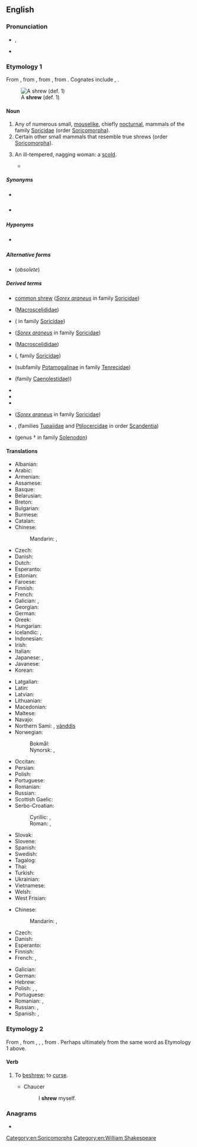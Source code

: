 ==English==

===Pronunciation===
* {{enPR|shro͞o}}, {{IPA|en|/ʃɹuː/}}
* {{rhymes|en|uː}}

===Etymology 1===
From {{inh|en|enm|*schrewe}}, from {{inh|en|ang|scrēawa|t=shrew|lit=biter}}, from {{der|en|gem-pro|*skrawwaz|t=thin; meagre; frail}}, from {{der|en|ine-pro|*(s)ker-|t=to cut; shorten; skimp}}. Cognates include {{etyl|goh|en}} {{m|goh|scrawaz||dwarf}}, {{etyl|no|en}} {{m|no|skrugg||dwarf}}.

{{wikipedia}}
[[File:southern short-tailed shrew.jpg|thumb|A '''shrew''' (def. 1)]]

====Noun====
{{en-noun}}

# Any of numerous small, [[mouselike]], chiefly [[nocturnal]], mammals of the family [[Soricidae]] (order [[Soricomorpha]]).
# Certain other small mammals that resemble true shrews (order [[Soricomorpha]]).
# {{lb|en|pejorative}} An ill-tempered, nagging woman: a [[scold]].
#* {{quote-book|en|year=1863|author=Sheridan Le Fanu|title={{w|The House by the Churchyard}}|passage=The clerk had, I'm afraid, a '''shrew''' of a wife—shrill, vehement, and fluent. 'Rogue,' 'old miser,' 'old sneak,' and a great many worse names, she called him.}}

=====Synonyms=====
* {{sense|mouselike mammal}} {{l|en|ranny}} {{qualifier|obsolete}}
* {{sense|nagging woman}} {{seeSynonyms|en|shrew}}

=====Hyponyms=====
* {{sense|mouselike mammal}} {{l|en|common shrew}}

=====Alternative forms=====
* {{l|en|shrow}} (''obsolete'')

=====Derived terms=====
{{rel-top|terms derived from ''shrew (noun)''}}
* [[common shrew]] (''[[Sorex araneus]]'' in family [[Soricidae]])
* {{l|en|elephant shrew}} ([[Macroscelididae]])
* {{l|en|Etruscan shrew}} ({{taxlink|Suncus etruscus|species|noshow=1|ver=170227}} in family [[Soricidae]])
* {{vern|hardishrew}} (''[[Sorex araneus]]'' in family [[Soricidae]])
* {{l|en|jumping shrew}} ([[Macroscelididae]])
* {{vern|Nelson's small-eared shrew}} ({{taxlink|Cryptotis nelsoni|species|noshow=1|ver=161220}}, family [[Soricidae]])
{{rel-mid}}
* {{vern|otter shrew}} (subfamily [[Potamogalinae]] in family [[Tenrecidae]])
* {{vern|shrew opossum}} (family [[Caenolestidae]]))
* {{l|en|shrew-run}}
* {{l|en|shrewd}}
* {{l|en|shrewish}}
* {{l|en|shrewmouse}} (''[[Sorex araneus]]'' in family [[Soricidae]])
* {{l|en|tree shrew}}, {{l|en|treeshrew}} (families [[Tupaiidae]] and [[Ptilocercidae]] in order [[Scandentia]])
* {{vern|West Indies shrew}} (genus †{{taxlink|Nesophontes|genus|noshow=1|ver=161220}} in family [[Solenodon]])
{{rel-bottom}}

====Translations====
{{trans-top|mouselike animal}}
* Albanian: {{t|sq|hundëgjati xhuxh|?}}
* Arabic: {{t|ar|زَبَابَة|f}}
* Armenian: {{t-needed|hy}}
* Assamese: {{t|as|চিকা}}
* Basque: {{t|eu|satitsu}}
* Belarusian: {{t|be|земляры́йка|f}}
* Breton: {{t|br|minoc'h korrik}}
* Bulgarian: {{t|bg|земеро́вка|f}}
* Burmese: {{t+|my|ကြွက်စုတ်}}
* Catalan: {{t|ca|musaranya|f}}
* Chinese:
*: Mandarin: {{t+|cmn|鼩鼱|tr=qújīng|sc=Hani}}, {{t|cmn|尖鼠|tr=jiānshǔ|sc=Hani}}
* Czech: {{t|cs|rejsek|m}}
* Danish: {{t|da|spidsmus|c}}
* Dutch: {{t+|nl|spitsmuis|f}}
* Esperanto: {{t|eo|soriko}}
* Estonian: {{t|et|karihiir}}
* Faroese: {{t|fo|trantmús|f}}
* Finnish: {{t+|fi|päästäinen}}
* French: {{t+|fr|musaraigne|f}}
* Galician: {{t|gl|furaño|m}}, {{t|gl|musgaño|m}}
* Georgian: {{t|ka|ბიგა}}
* German: {{t+|de|Spitzmaus|f}}
* Greek: {{t|el|νανομυγαλίδα}}
* Hungarian: {{t+|hu|cickány}}
* Icelandic: {{t|is|snjáldurmús|f}}, {{t|is|snjáldra|f}}
* Indonesian: {{t+|id|celurut}}
* Irish: {{t|ga|dallóg fhraoigh|f}}
* Italian: {{t+|it|toporagno|m}}
* Japanese: {{t+|ja|トガリネズミ|tr=togarinezumi}}, {{t|ja|尖鼠|tr=とがりねずみ, togarinezumi}}
* Javanese: {{t|jv|curut}}
* Korean: {{t|ko|뒤쥐}}
{{trans-mid}}
* Latgalian: {{t|ltg|ciersleits}}
* Latin: {{t|la|sōrex|m}}
* Latvian: {{t|lv|cirslis|m}}
* Lithuanian: {{t+|lt|kirstukas|m}}
* Macedonian: {{t|mk|ровка|f}}
* Maltese: {{t|mt|ġurdiem ta' geddumu twil|m}}
* Navajo: {{t|nv|chį́į́shnézí}}
* Northern Sami: {{t-check|se|beaiskonjunni}}, [[vánddis]]
* Norwegian:
*: Bokmål: {{t|nb|spissmus|m|f}}
*: Nynorsk: {{t|nn|spissmus|f}}, {{t|nn|skjerd|m}}
* Occitan: {{t+|oc|musaranha|f}}
* Persian: {{t|fa|موش شبگرد|tr=muše šabgard}}
* Polish: {{t|pl|ryjówka|f}}
* Portuguese: {{t+|pt|musaranho|m}}
* Romanian: {{t+|ro|chițcan|m}}
* Russian: {{t+|ru|землеро́йка|f}}
* Scottish Gaelic: {{t|gd|dallag-an-fhraoich|f}}
* Serbo-Croatian:
*: Cyrillic: {{t|sh|ровчица|f|sc=Cyrl}}, {{t|sh|ровка|f}}
*: Roman: {{t+|sh|rovčica|f|sc=Latn}}, {{t+|sh|rovka|f}}
* Slovak: {{t|sk|piskor|m}}
* Slovene: {{t+|sl|rovka|f}}
* Spanish: {{t|es|musaraña|f}}
* Swedish: {{t+|sv|näbbmus|c}}
* Tagalog: {{t|tl|musaranya}}
* Thai: {{t|th|หนูผี}}
* Turkish: {{t|tr|kir faresi}}
* Ukrainian: {{t|uk|землери́йка|f}}
* Vietnamese: {{t|vi|chuột chù}}
* Welsh: {{t|cy|llyg|f}}
* West Frisian: {{t|fy|pipermûs|f}}
{{trans-bottom}}

{{trans-top|woman}}
* Chinese:
*: Mandarin: {{t+|cmn|潑婦|sc=Hani}}, {{t+|cmn|泼妇|tr=pōfù|sc=Hani}}
* Czech: {{t|cs|rachomejtle}}
* Danish: {{t|da|rappenskralde|c}}
* Esperanto: {{t|eo|megero}}
* Finnish: {{t+|fi|äkäpussi}}
* French: {{t+|fr|furie|f}}, {{t+|fr|mégère|f}}
{{trans-mid}}
* Galician: {{t|gl|arpella|f}}
* German: {{t+|de|Megäre|f}}
* Hebrew: {{t|he|מִרְשַׁעַת|f|tr=mirshá'at}}
* Polish: {{t+|pl|zołza|f}}, {{t+|pl|hetera|f}}, {{t|pl|sekutnica|f}}
* Portuguese: {{t+|pt|megera|f}}
* Romanian: {{t+|ro|megeră|f}}, {{t+|ro|scorpie|f}}
* Russian: {{t+|ru|меге́ра|f}}, {{t+|ru|ве́дьма|f}}
* Spanish: {{t|es|arpía|f}}, {{t+|es|bruja|f}}
{{trans-bottom}}

===Etymology 2===
From {{inh|en|enm|schrewen|t=to make evil; curse}}, from {{der|en|enm|schrewe}}, {{m|enm|schrowe}}, {{m|enm|screwe|t=wicked; evil; an evil person}}, from {{inh|en|ang|*scrēawa|t=wicked person|lit=biter}}. Perhaps ultimately from the same word as Etymology 1 above.

====Verb====
{{en-verb}}

# {{lb|en|obsolete|transitive}} To [[beshrew]]; to [[curse]].
#* Chaucer
#*: I '''shrew''' myself.

===Anagrams===
* {{anagrams|en|a=ehrsw|Rhews|wersh}}

[[Category:en:Soricomorphs]]
[[Category:en:William Shakespeare]]